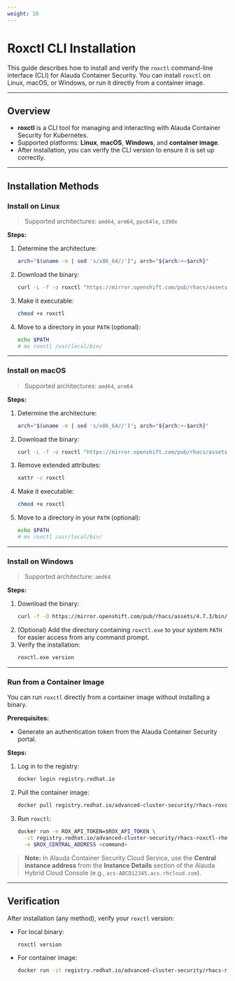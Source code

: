 ```yaml
---
weight: 10
---
```


# Roxctl CLI Installation 

This guide describes how to install and verify the `roxctl` command-line interface (CLI) for Alauda Container Security. You can install `roxctl` on Linux, macOS, or Windows, or run it directly from a container image.

---

## Overview

- **roxctl** is a CLI tool for managing and interacting with Alauda Container Security for Kubernetes.
- Supported platforms: **Linux**, **macOS**, **Windows**, and **container image**.
- After installation, you can verify the CLI version to ensure it is set up correctly.

---

## Installation Methods

### Install on Linux

> Supported architectures: `amd64`, `arm64`, `ppc64le`, `s390x`

**Steps:**

1. Determine the architecture:
    ```bash
    arch="$(uname -m | sed 's/x86_64//')"; arch="${arch:+-$arch}"
    ```
2. Download the binary:
    ```bash
    curl -L -f -o roxctl "https://mirror.openshift.com/pub/rhacs/assets/4.7.3/bin/Linux/roxctl${arch}"
    ```
3. Make it executable:
    ```bash
    chmod +x roxctl
    ```
4. Move to a directory in your `PATH` (optional):
    ```bash
    echo $PATH
    # mv roxctl /usr/local/bin/
    ```

---

### Install on macOS

> Supported architectures: `amd64`, `arm64`

**Steps:**

1. Determine the architecture:
    ```bash
    arch="$(uname -m | sed 's/x86_64//')"; arch="${arch:+-$arch}"
    ```
2. Download the binary:
    ```bash
    curl -L -f -o roxctl "https://mirror.openshift.com/pub/rhacs/assets/4.7.3/bin/Darwin/roxctl${arch}"
    ```
3. Remove extended attributes:
    ```bash
    xattr -c roxctl
    ```
4. Make it executable:
    ```bash
    chmod +x roxctl
    ```
5. Move to a directory in your `PATH` (optional):
    ```bash
    echo $PATH
    # mv roxctl /usr/local/bin/
    ```

---

### Install on Windows

> Supported architecture: `amd64`

**Steps:**

1. Download the binary:
    ```bash
    curl -f -O https://mirror.openshift.com/pub/rhacs/assets/4.7.3/bin/Windows/roxctl.exe
    ```
2. (Optional) Add the directory containing `roxctl.exe` to your system `PATH` for easier access from any command prompt.
3. Verify the installation:
    ```bash
    roxctl.exe version
    ```

---

### Run from a Container Image

You can run `roxctl` directly from a container image without installing a binary.

**Prerequisites:**
- Generate an authentication token from the Alauda Container Security portal.

**Steps:**
1. Log in to the registry:
    ```bash
    docker login registry.redhat.io
    ```
2. Pull the container image:
    ```bash
    docker pull registry.redhat.io/advanced-cluster-security/rhacs-roxctl-rhel8:4.7.3
    ```
3. Run `roxctl`:
    ```bash
    docker run -e ROX_API_TOKEN=$ROX_API_TOKEN \
      -it registry.redhat.io/advanced-cluster-security/rhacs-roxctl-rhel8:4.7.3 \
      -e $ROX_CENTRAL_ADDRESS <command>
    ```

> **Note:** In Alauda Container Security Cloud Service, use the **Central instance address** from the **Instance Details** section of the Alauda Hybrid Cloud Console (e.g., `acs-ABCD12345.acs.rhcloud.com`).

---

## Verification

After installation (any method), verify your `roxctl` version:

- For local binary:
    ```bash
    roxctl version
    ```
- For container image:
    ```bash
    docker run -it registry.redhat.io/advanced-cluster-security/rhacs-roxctl-rhel8:4.7.3 version
    ```